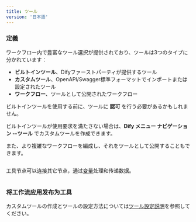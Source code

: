 ```yaml
---
title: ツール
version: '日本語'
---
```


### 定義

ワークフロー内で豊富なツール選択が提供されており、ツールは3つのタイプに分かれています：

* **ビルトインツール**、Difyファーストパーティが提供するツール
* **カスタムツール**、OpenAPI/Swagger標準フォーマットでインポートまたは設定されたツール
* **ワークフロー**、ツールとして公開されたワークフロー

ビルトインツールを使用する前に、ツールに **認可** を行う必要があるかもしれません。

ビルトインツールが使用要求を満たさない場合は、**Dify メニュー ナビゲーション --ツール** でカスタムツールを作成できます。

また、より複雑なワークフローを編成し、それをツールとして公開することもできます。

<Frame caption="ツール選択">
  <img src="../../../../ja-jp/img/jp-tool-list.png" alt="" />
</Frame>

工具节点可以连接其它节点，通过[变量](../variables)处理和传递数据。

<Frame caption="Google 検索ツールで外部知識を検索">
  <img src="../../../../ja-jp/img/jp-tool-google-search.png" alt="" />
</Frame>

### 将工作流应用发布为工具

カスタムツールの作成とツールの設定方法については[ツール設定説明](../../../tools/introduction)を参照してください。
